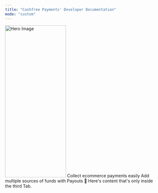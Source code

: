 ```yaml
---
title: "Cashfree Payments' Developer Documentation"
mode: "custom"
---
```


<Frame style={{ margin: '0 auto', maxWidth: '1600px' }}>
 <img src="/path/to/your/hero-image.jpg" alt="Hero Image" height='500px' width='200px'/>
</Frame>


<CardGroup>
 <Card title="Payment Gateway" icon="credit-card" href="payment-gateway/introduction">
  Collect ecommerce payments easily
 </Card>
 <Card title="API Reference" icon="code" href="#api-reference">
  Add multiple sources of funds with Payouts
 </Card>
 <Card title="Third Tab" href="#third-tab">
  💪 Here's content that's only inside the third Tab.
 </Card>
</CardGroup>